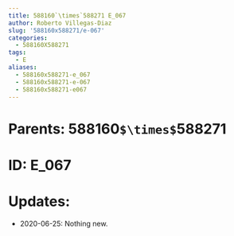 ```yaml
---
title: 588160`\times`588271 E_067
author: Roberto Villegas-Diaz
slug: '588160x588271/e-067'
categories:
  - 588160X588271
tags:
  - E
aliases:
  - 588160x588271-e_067
  - 588160x588271-e-067
  - 588160x588271-e067
---
```


# **Parents**: 588160`$\times$`588271
# **ID**: E_067
# **Updates**: 
 - 2020-06-25: Nothing new.
